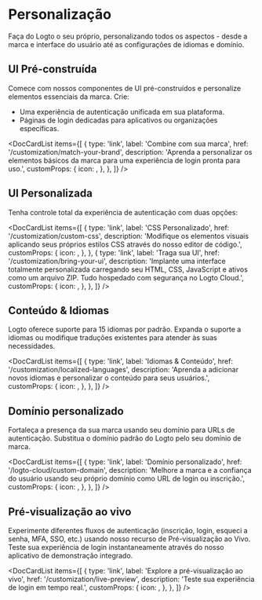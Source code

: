 
# Personalização

Faça do Logto o seu próprio, personalizando todos os aspectos - desde a marca e interface do usuário até as configurações de idiomas e domínio.

## UI Pré-construída

Comece com nossos componentes de UI pré-construídos e personalize elementos essenciais da marca. Crie:

- Uma experiência de autenticação unificada em sua plataforma.
- Páginas de login dedicadas para aplicativos ou organizações específicas.

<DocCardList
  items={[
    {
      type: 'link',
      label: 'Combine com sua marca',
      href: '/customization/match-your-brand',
      description:
        'Aprenda a personalizar os elementos básicos da marca para uma experiência de login pronta para uso.',
      customProps: {
        icon: <CustomizationIcon />,
      },
    },
  ]}
/>

## UI Personalizada

Tenha controle total da experiência de autenticação com duas opções:

<DocCardList
  items={[
    {
      type: 'link',
      label: 'CSS Personalizado',
      href: '/customization/custom-css',
      description:
        'Modifique os elementos visuais aplicando seus próprios estilos CSS através do nosso editor de código.',
      customProps: {
        icon: <BrushIcon />,
      },
    },
    {
      type: 'link',
      label: 'Traga sua UI',
      href: '/customization/bring-your-ui',
      description:
        'Implante uma interface totalmente personalizada carregando seu HTML, CSS, JavaScript e ativos como um arquivo ZIP. Tudo hospedado com segurança no Logto Cloud.',
      customProps: {
        icon: <FlaskIcon />,
      },
    },
  ]}
/>

## Conteúdo & Idiomas

Logto oferece suporte para 15 idiomas por padrão. Expanda o suporte a idiomas ou modifique traduções existentes para atender às suas necessidades.

<DocCardList
  items={[
    {
      type: 'link',
      label: 'Idiomas & Conteúdo',
      href: '/customization/localized-languages',
      description:
        'Aprenda a adicionar novos idiomas e personalizar o conteúdo para seus usuários.',
      customProps: {
        icon: <LanguagesIcon />,
      },
    },
  ]}
/>

## Domínio personalizado

Fortaleça a presença da sua marca usando seu domínio para URLs de autenticação. Substitua o domínio padrão do Logto pelo seu domínio de marca.

<DocCardList
  items={[
    {
      type: 'link',
      label: 'Domínio personalizado',
      href: '/logto-cloud/custom-domain',
      description:
        'Melhore a marca e a confiança do usuário usando seu próprio domínio como URL de login ou inscrição.',
      customProps: {
        icon: <UserFlowIcon />,
      },
    },
  ]}
/>

## Pré-visualização ao vivo

Experimente diferentes fluxos de autenticação (inscrição, login, esqueci a senha, MFA, SSO, etc.) usando nosso recurso de Pré-visualização ao Vivo. Teste sua experiência de login instantaneamente através do nosso aplicativo de demonstração integrado.

<DocCardList
  items={[
    {
      type: 'link',
      label: 'Explore a pré-visualização ao vivo',
      href: '/customization/live-preview',
      description: 'Teste sua experiência de login em tempo real.',
      customProps: {
        icon: <StartIcon />,
      },
    },
  ]}
/>
